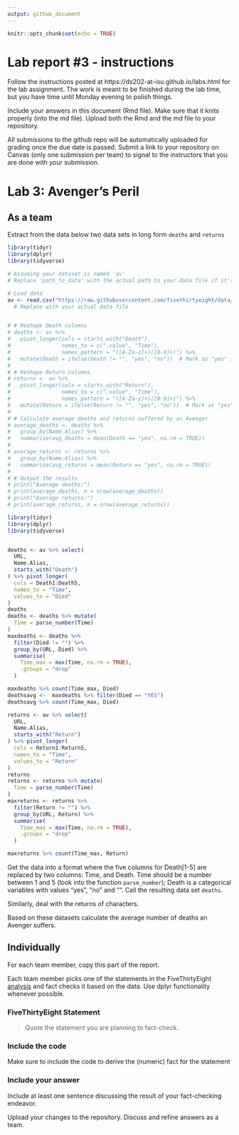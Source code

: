 ```yaml
---
output: github_document
---
```


<!-- README.md is generated from README.Rmd. Please edit the README.Rmd file -->


```r
knitr::opts_chunk$set(echo = TRUE)
```

# Lab report #3 - instructions

Follow the instructions posted at https://ds202-at-isu.github.io/labs.html for the lab assignment. The work is meant to be finished during the lab time, but you have time until Monday evening to polish things.

Include your answers in this document (Rmd file). Make sure that it knits properly (into the md file). Upload both the Rmd and the md file to your repository.  

All submissions to the github repo will be automatically uploaded for grading once the due date is passed.
Submit a link to your repository on Canvas (only one submission per team) to signal to the instructors that you are done with your submission.

# Lab 3: Avenger's Peril

## As a team

Extract from the data below two data sets in long form `deaths` and `returns`

```r
library(tidyr)
library(dplyr)
library(tidyverse)

# Assuming your dataset is named 'av'
# Replace 'path_to_data' with the actual path to your data file if it's not loaded in R yet

# Load data
av <- read.csv("https://raw.githubusercontent.com/fivethirtyeight/data/master/avengers/avengers.csv", stringsAsFactors = FALSE)
  # Replace with your actual data file


# # Reshape Death columns
# deaths <- av %>%
#   pivot_longer(cols = starts_with("Death"),
#                names_to = c(".value", "Time"),
#                names_pattern = "([A-Za-z]+)([0-9]+)") %>%
#   mutate(Death = ifelse(Death != "", "yes", "no"))  # Mark as "yes" if not empty, otherwise "no"
# 
# # Reshape Return columns
# returns <- av %>%
#   pivot_longer(cols = starts_with("Return"),
#                names_to = c(".value", "Time"),
#                names_pattern = "([A-Za-z]+)([0-9]+)") %>%
#   mutate(Return = ifelse(Return != "", "yes", "no"))  # Mark as "yes" if not empty, otherwise "no"
# 
# # Calculate average deaths and returns suffered by an Avenger
# average_deaths <- deaths %>%
#   group_by(Name.Alias) %>%
#   summarise(avg_deaths = mean(Death == "yes", na.rm = TRUE))
# 
# average_returns <- returns %>%
#   group_by(Name.Alias) %>%
#   summarise(avg_returns = mean(Return == "yes", na.rm = TRUE))
# 
# # Output the results
# print("Average deaths:")
# print(average_deaths, n = nrow(average_deaths))
# print("Average returns:")
# print(average_returns, n = nrow(average_returns))
```

```r

library(tidyr)
library(dplyr)
library(tidyverse)


deaths <- av %>% select(
  URL,
  Name.Alias,
  starts_with("Death")
) %>% pivot_longer(
  cols = Death1:Death5,
  names_to = "Time",
  values_to = "Died"
)
deaths
deaths <- deaths %>% mutate(
  Time = parse_number(Time)
)
maxdeaths <- deaths %>%
  filter(Died != "") %>%
  group_by(URL, Died) %>%
  summarise(
    Time_max = max(Time, na.rm = TRUE),
    .groups = "drop"
  )

maxdeaths %>% count(Time_max, Died)
deathsavg <-  maxdeaths %>% filter(Died == "YES")
deathsavg %>% count(Time_max, Died)

returns <- av %>% select(
  URL,
  Name.Alias,
  starts_with("Return")
) %>% pivot_longer(
  cols = Return1:Return5,
  names_to = "Time",
  values_to = "Return"
)
returns
returns <- returns %>% mutate(
  Time = parse_number(Time)
)
maxreturns <- returns %>%
  filter(Return != "") %>%
  group_by(URL, Return) %>%
  summarise(
    Time_max = max(Time, na.rm = TRUE),
    .groups = "drop"
  )

maxreturns %>% count(Time_max, Return)
```

Get the data into a format where the five columns for Death[1-5] are replaced by two columns: Time, and Death. Time should be a number between 1 and 5 (look into the function `parse_number`); Death is a categorical variables with values "yes", "no" and "". Call the resulting data set `deaths`. 

Similarly, deal with the returns of characters.

Based on these datasets calculate the average number of deaths an Avenger suffers. 

## Individually

For each team member, copy this part of the report. 

Each team member picks one of the statements in the FiveThirtyEight [analysis](https://fivethirtyeight.com/features/avengers-death-comics-age-of-ultron/) and fact checks it based on the data. Use dplyr functionality whenever possible.

### FiveThirtyEight Statement

> Quote the statement you are planning to fact-check.

### Include the code

Make sure to include the code to derive the (numeric) fact for the statement

### Include your answer

Include at least one sentence discussing the result of your fact-checking endeavor.

Upload your changes to the repository. Discuss and refine answers as a team.
